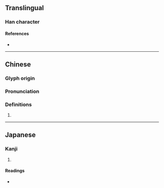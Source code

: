 {{character info/new}}
==Translingual==

===Han character===
{{Han char|rn=50|rad=巾|as=08|sn=11|four=43253|canj=LBII|ids=⿰巾戔}}

====References====
* {{Han ref|kx=0332.230|dkj=08943|dj=0638.210|hdz=10743.090|uh=5E34|ud=24116|bh=D546|bd=54598}}

----

==Chinese==
{{zh-forms}}

===Glyph origin===
{{Han etym}}

===Pronunciation===
{{zh-pron
|m=sàn
|c=zin1,zin2
|cat=}}

===Definitions===
{{zh-hanzi}}

# {{rfdef|zh}}

----

==Japanese==

===Kanji===
{{ja-kanji|grade=|rs=巾08}}

# {{rfdef|ja|sort=巾08}}

====Readings====
* {{ja-readings|on=[[さつ]] (satsu), [[せち]] (sechi), [[さん]] (san), [[ざん]] (zan), [[せん]] (sen), [[さい]] (sai)|kun=[[えりあて]] (eriate), [[むなかけ]] (munakake), [[むつき]] (mutsuki)}}